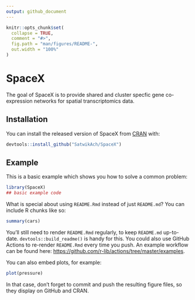 ```yaml
---
output: github_document
---
```


<!-- README.md is generated from README.Rmd. Please edit that file -->

```r
knitr::opts_chunk$set(
  collapse = TRUE,
  comment = "#>",
  fig.path = "man/figures/README-",
  out.width = "100%"
)
```

# SpaceX

<!-- badges: start -->
<!-- badges: end -->

The goal of SpaceX is to provide shared and cluster specfic gene co-expression networks for spatial transcriptomics data.

## Installation

You can install the released version of SpaceX from [CRAN](https://CRAN.R-project.org) with:

``` r
devtools::install_github("SatwikAch/SpaceX")
```

## Example

This is a basic example which shows you how to solve a common problem:

```r
library(SpaceX)
## basic example code
```

What is special about using `README.Rmd` instead of just `README.md`? You can include R chunks like so:

```r
summary(cars)
```

You'll still need to render `README.Rmd` regularly, to keep `README.md` up-to-date. `devtools::build_readme()` is handy for this. You could also use GitHub Actions to re-render `README.Rmd` every time you push. An example workflow can be found here: <https://github.com/r-lib/actions/tree/master/examples>.

You can also embed plots, for example:

```r
plot(pressure)
```

In that case, don't forget to commit and push the resulting figure files, so they display on GitHub and CRAN.
